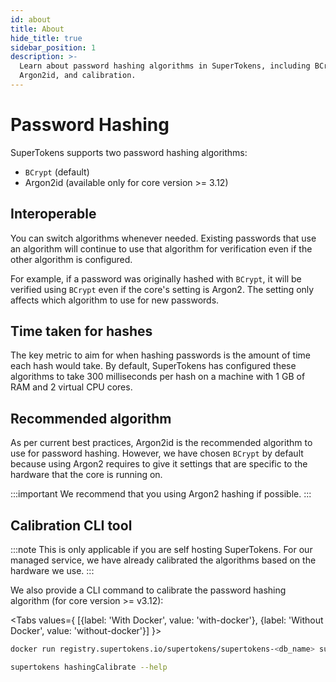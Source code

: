 ```yaml
---
id: about
title: About
hide_title: true
sidebar_position: 1
description: >-
  Learn about password hashing algorithms in SuperTokens, including BCrypt and
  Argon2id, and calibration.
---
```



# Password Hashing

SuperTokens supports two password hashing algorithms:
- `BCrypt` (default)
- Argon2id (available only for core version >= 3.12)

## Interoperable 
You can switch algorithms whenever needed. Existing passwords that use an algorithm will continue to use that algorithm for verification even if the other algorithm is configured.

For example, if a password was originally hashed with `BCrypt`, it will be verified using `BCrypt` even if the core's setting is Argon2. The setting only affects which algorithm to use for new passwords.

## Time taken for hashes
The key metric to aim for when hashing passwords is the amount of time each hash would take. By default, SuperTokens has configured these algorithms to take 300 milliseconds per hash on a machine with 1 GB of RAM and 2 virtual CPU cores.

## Recommended algorithm
As per current best practices, Argon2id is the recommended algorithm to use for password hashing. However, we have chosen `BCrypt` by default because using Argon2 requires to give it settings that are specific to the hardware that the core is running on.

:::important
We recommend that you using Argon2 hashing if possible.
:::

## Calibration CLI tool

:::note
This is only applicable if you are self hosting SuperTokens. For our managed service, we have already calibrated the algorithms based on the hardware we use.
:::

We also provide a CLI command to calibrate the password hashing algorithm (for core version >= v3.12):

<Tabs values={ [{label: 'With Docker', value: 'with-docker'}, {label: 'Without Docker', value: 'without-docker'}] }>
<TabItem value="with-docker">

```bash
docker run registry.supertokens.io/supertokens/supertokens-<db_name> supertokens hashingCalibrate --help
```
</TabItem>

<TabItem value="without-docker">

```bash
supertokens hashingCalibrate --help
```

</TabItem>
</Tabs>
